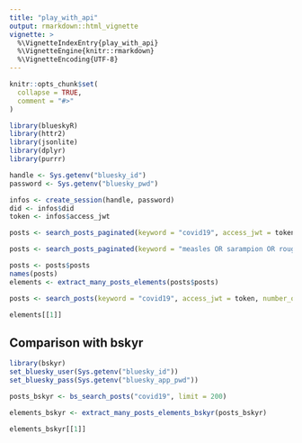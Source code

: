```yaml
---
title: "play_with_api"
output: rmarkdown::html_vignette
vignette: >
  %\VignetteIndexEntry{play_with_api}
  %\VignetteEngine{knitr::rmarkdown}
  %\VignetteEncoding{UTF-8}
---
```


```r
knitr::opts_chunk$set(
  collapse = TRUE,
  comment = "#>"
)
```

```r
library(blueskyR)
library(httr2)
library(jsonlite)
library(dplyr)
library(purrr)
```

```r
handle <- Sys.getenv("bluesky_id")
password <- Sys.getenv("bluesky_pwd")

infos <- create_session(handle, password)
did <- infos$did
token <- infos$access_jwt
```

```r
posts <- search_posts_paginated(keyword = "covid19", access_jwt = token, number_of_posts_per_request = 100, get_posts_until = "2025-07-14", max_posts = 100)

posts <- search_posts_paginated(keyword = "measles OR sarampion OR rougeole", access_jwt = token, number_of_posts_per_request = 100, get_posts_until = "2025-07-14", max_posts = 100)

posts <- posts$posts
names(posts)
elements <- extract_many_posts_elements(posts$posts)

posts <- search_posts(keyword = "covid19", access_jwt = token, number_of_posts_per_request = 100, until = "2025-07-01")

elements[[1]]
```

## Comparison with bskyr

```r
library(bskyr)
set_bluesky_user(Sys.getenv("bluesky_id"))
set_bluesky_pass(Sys.getenv("bluesky_app_pwd"))

posts_bskyr <- bs_search_posts("covid19", limit = 200)

elements_bskyr <- extract_many_posts_elements_bskyr(posts_bskyr)

elements_bskyr[[1]]
```
